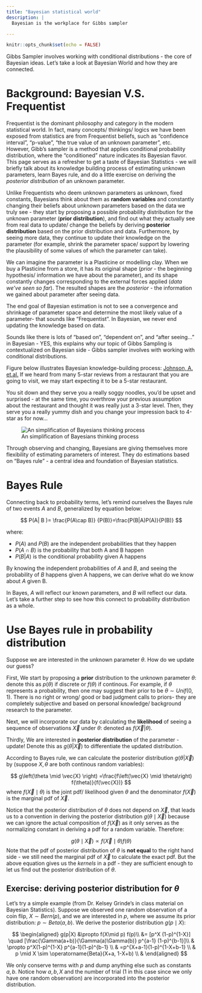 ```yaml
---
title: "Bayesian statistical world"
description: |
  Bayesian is the workplace for Gibbs sampler

---
```


```r
knitr::opts_chunk$set(echo = FALSE)
```

Gibbs Sampler involves working with conditional distributions - the core of Bayesian ideas. Let's take a look at Bayesian World and how they are connected.

# Background: Bayesian V.S. Frequentist {#about}

Frequentist is the dominant philosophy and category in the modern statistical world. In fact, many concepts/ thinkings/ logics we have been exposed from statistics are from Frequentist beliefs, such as "confidence interval", "p-value", "the true value of an unknown parameter", etc. However, Gibb's sampler is a method that applies conditional probability distribution, where the "conditioned" nature indicates its Bayesian flavor. This page serves as a refresher to get a taste of Bayesian Statistics - we will briefly talk about its knowledge building process of estimating unknown parameters, learn Bayes rule, and do a little exercise on deriving the *posterior distribution* of an unknown parameter.

Unlike Frequentists who deem unknown parameters as unknown, fixed constants, Bayesians think about them as **random variables** and constantly changing their beliefs about unknown parameters based on the data we truly see - they start by proposing a possible probability distribution for the unknown parameter (**prior distribution**), and find out what they actually see from real data to update/ change the beliefs by deriving **posterior distribution** based on the prior distribution and data. Furthermore, by seeing more data, they continue to update their knowledge on the parameter (for example, shrink the parameter space/ support by lowering the plausibility of some values of which the parameter can take).

We can imagine the parameter is a Plasticine or modelling clay. When we buy a Plasticine from a store, it has its original shape (*prior* - the beginning hypothesis/ information we have about the parameter), and its shape constantly changes corresponding to the external forces applied (*data we've seen so far*). The resulted shapes are the *posterior* - the information we gained about parameter after seeing data.

The end goal of Bayesian estimation is not to see a convergence and shrinkage of parameter space and determine the most likely value of a parameter- that sounds like "Frequentist". In Bayesian, we never end updating the knowledge based on data.

Sounds like there is lots of "based on", "dependent on", and "after seeing..." in Bayesian - YES, this explains why our topic of Gibbs Sampling is contextualized on Bayesian side - Gibbs sampler involves with working with conditional distributions.

Figure below illustrates Bayesian knowledge-building process: [Johnson, A. et.al.](https://www.bayesrulesbook.com/chapter-1.html) If we heard from many 5-star reviews from a restaurant that you are going to visit, we may start expecting it to be a 5-star restaurant.

You sit down and they serve you a really soggy noodles, you'd be upset and surprised - at the same time, you overthrow your previous assumption about the restaurant and thought it was really just a 3-star level. Then, they serve you a really yummy dish and you change your impression back to 4-star as for now... 

![An simplification of Bayesians thinking process](img/restaurant.png)

Through observing and changing, Bayesians are giving themselves more flexibility of estimating parameters of interest. They do estimations based on "Bayes rule" - a central idea and foundation of Bayesian statistics.

# Bayes Rule

Connecting back to probability terms, let's remind ourselves the Bayes rule of two events $A$ and $B$, generalized by equation below:

$$
P(A| B )= \frac{P(A\cap B)} {P(B)}=\frac{P(B|A)P(A)}{P(B)} 
$$

where:

-   $P(A)$ and $P(B)$ are the independent probabilities that they happen
-   $P(A\cap B)$ is the probability that both A and B happen
-   $P(B|A)$ is the conditional probability given A happens

By knowing the independent probabilities of $A$ and $B$, and seeing the probability of $B$ happens given A happens, we can derive what do we know about $A$ given B.

In Bayes, $A$ will reflect our known parameters, and $B$ will reflect our data. Let's take a further step to see how this connect to probability distribution as a whole.
 
# Use Bayes rule in probability distribution

Suppose we are interested in the unknown parameter $\theta$. How do we update our guess?

First, We start by proposing a **prior** distribution to the unknown parameter $\theta$: denote this as $p(\theta)$ if discrete or $f(\theta)$ if continous. For example, if $\theta$ represents a probability, then one may suggest their prior to be $\theta \sim Unif(0,1)$. There is no right or wrong/ good or bad judgment calls to priors- they are completely subjective and based on personal knowledge/ background research to the parameter.

Next, we will incorporate our data by calculating the **likelihood** of seeing a sequence of observations $\vec{X}$ under $\theta$: denoted as $f(\vec{X}|\theta)$.

Thirdly, We are interested in **posterior distribution** of the parameter - update! Denote this as $g(\theta|\vec{X})$ to differentiate the updated distribution.

According to Bayes rule, we can calculate the posterior distribution $g(\theta|\vec{X})$ by (suppose $X, \theta$ are both continous random variables):

$$
g\left(\theta \mid \vec{X} \right) =\frac{f\left(\vec{X} \mid \theta\right) f(\theta)}{f(\vec{X})}
$$
where $f\left(\vec{X} \mid \theta\right)$ is the joint pdf/ likelihood given $\theta$ and the denominator $f(\vec{X})$ is the marginal pdf of $\vec{X}$.

Notice that the posterior distribution of $\theta$ does not depend on $\vec{X}$, that leads us to a convention in deriving the posterior distribution $g(\theta \mid \vec{X})$ because we can ignore the actual composition of $f(\vec{X})$ as it only serves as the normalizing constant in deriving a pdf for a random variable. Therefore:

$$
g\left(\theta \mid \vec{X} \right) \propto {f\left(\vec{X} \mid \theta\right) f(\theta)}
$$
Note that the pdf of posterior distribution of $\theta$ is **not equal** to the right hand side - we still need the marginal pdf of $\vec{X}$ to calculate the exact pdf. But the above equation gives us the *kernels* in a pdf - they are sufficient enough to let us find out the posterior distribution of $\theta$. 


## Exercise: deriving posterior distribution for $\theta$

Let's try a simple example (from Dr. Kelsey Grinde's in class material on Bayesian Statistics). Suppose we observed one random observation of a coin flip, $X\sim Bern(p)$, and we are interested in $p$, where we assume its prior distribution: $p \sim Beta (a,b)$. We derive the posterior distribution $g(p \mid X)$:

$$
\begin{aligned}
g(p|X)  &\propto f(X\mid p) f(p)\\
&= [p^X (1-p)^{1-X}] \quad [\frac{\Gamma(a+b)}{\Gamma(a)\Gamma(b)} p^{a-1} (1-p)^{b-1}]\\
& \propto p^X(1-p)^{1-X} p^{a-1}(1-p)^{b-1} \\
& =p^{X+a-1}(1-p)^{1-X+b-1} \\
& p \mid X \sim \operatorname{Beta}(X+a, 1-X+b) \\
&
\end{aligned}
$$

We only conserve terms with $p$ and dump anything else such as constants $a, b$. Notice how $a,b, X$ and the number of trial (1 in this case since we only have one random observation) are incorporated into the posterior distribution.



